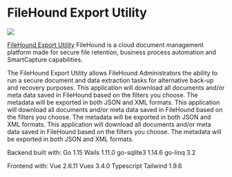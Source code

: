 
# FileHound Export Utility

<p style={{"text-align": "center"}}>
   <img src="/img/showcase/filehound.jpg"></img><br/>
</p>

[FileHound Export Utility](https://www.filehound.co.uk/) FileHound is a cloud document management platform made for secure file retention, business process automation and SmartCapture capabilities.

The FileHound Export Utility allows FileHound Administrators the ability to run a secure document and data extraction tasks for alternative back-up and recovery purposes. This application will download all documents and/or meta data saved in FileHound based on the filters you choose. The metadata will be exported in both JSON and XML formats. This application will download all documents and/or meta data saved in FileHound based on the filters you choose. The metadata will be exported in both JSON and XML formats. This application will download all documents and/or meta data saved in FileHound based on the filters you choose. The metadata will be exported in both JSON and XML formats.

Backend built with: Go 1.15 Wails 1.11.0 go-sqlite3 1.14.6 go-linq 3.2

Frontend with: Vue 2.6.11 Vuex 3.4.0 Typescript Tailwind 1.9.6

